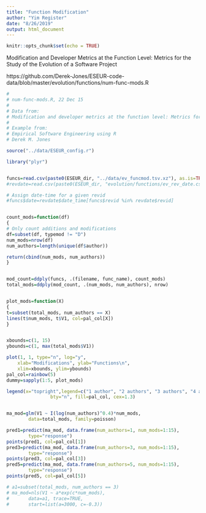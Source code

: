 ```yaml
---
title: "Function Modification"
author: "Yim Register"
date: "8/26/2019"
output: html_document
---
```


```r
knitr::opts_chunk$set(echo = TRUE)
```

Modification and Developer Metrics at the Function Level:
Metrics for the Study of the Evolution of a Software Project

https://github.com/Derek-Jones/ESEUR-code-data/blob/master/evolution/functions/num-func-mods.R

```r
#
# num-func-mods.R, 22 Dec 15
#
# Data from:
# Modification and developer metrics at the function level: Metrics for the study of the evolution of a software project
#
# Example from:
# Empirical Software Engineering using R
# Derek M. Jones

source("../data/ESEUR_config.r")

library("plyr")


funcs=read.csv(paste0(ESEUR_dir, "../data/ev_funcmod.tsv.xz"), as.is=TRUE, sep="\t")
#revdate=read.csv(paste0(ESEUR_dir, "evolution/functions/ev_rev_date.csv.xz"), as.is=TRUE)

# Assign date-time for a given revid
#funcs$date=revdate$date_time[funcs$revid %in% revdate$revid]


count_mods=function(df)
{
# Only count additions and modifications
df=subset(df, typemod != "D")
num_mods=nrow(df)
num_authors=length(unique(df$author))

return(cbind(num_mods, num_authors))
}


mod_count=ddply(funcs, .(filename, func_name), count_mods)
total_mods=ddply(mod_count, .(num_mods, num_authors), nrow)


plot_mods=function(X)
{
t=subset(total_mods, num_authors == X)
lines(t$num_mods, t$V1, col=pal_col[X])
}


xbounds=c(1, 15)
ybounds=c(1, max(total_mods$V1))

plot(1, 1, type="n", log="y",
	xlab="Modifications", ylab="Functions\n",
	xlim=xbounds, ylim=ybounds)
pal_col=rainbow(5)
dummy=sapply(1:5, plot_mods)

legend(x="topright",legend=c("1 author", "2 authors", "3 authors", "4 authors", "5 authors"),
				bty="n", fill=pal_col, cex=1.3)


ma_mod=glm(V1 ~ I(log(num_authors)^0.4)*num_mods,
		data=total_mods, family=poisson)

pred1=predict(ma_mod, data.frame(num_authors=1, num_mods=1:15),
		type="response")
points(pred1, col=pal_col[1])
pred3=predict(ma_mod, data.frame(num_authors=3, num_mods=1:15),
		type="response")
points(pred3, col=pal_col[3])
pred5=predict(ma_mod, data.frame(num_authors=5, num_mods=1:15),
		type="response")
points(pred5, col=pal_col[5])

# a1=subset(total_mods, num_authors == 3)
# ma_mod=nls(V1 ~ a*exp(c*num_mods),
# 		data=a1, trace=TRUE,
# 		start=list(a=3000, c=-0.3))
```